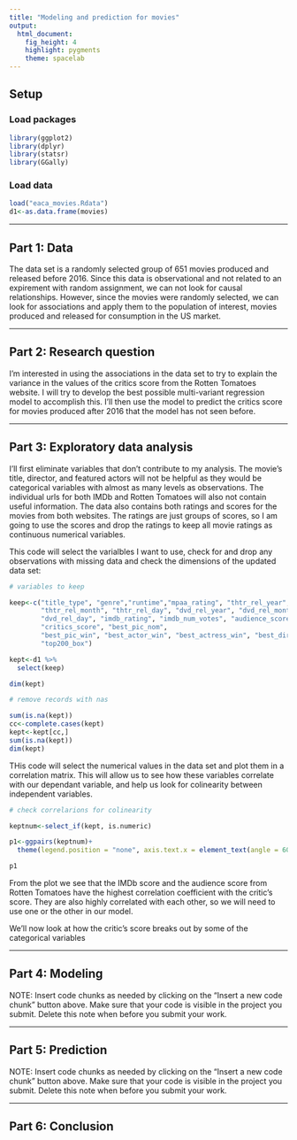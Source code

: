 ```yaml
---
title: "Modeling and prediction for movies"
output: 
  html_document: 
    fig_height: 4
    highlight: pygments
    theme: spacelab
---
```


## Setup

### Load packages

```r
library(ggplot2)
library(dplyr)
library(statsr)
library(GGally)
```

### Load data


```r
load("eaca_movies.Rdata")
d1<-as.data.frame(movies)
```



* * *

## Part 1: Data

The data set is a randomly selected group of 651 movies produced and released before 2016.  Since this data is observational and not related to an expirement with random assignment, we can not look for causal relationships.  However, since the movies were randomly selected, we can look for associations and apply them to the population of interest, movies produced and released for consumption in the US market.


* * *

## Part 2: Research question

I'm interested in using the associations in the data set to try to explain the variance in the values of the critics score from the Rotten Tomatoes website.  I will try to develop the best possible multi-variant regression model to accomplish this.  I'll then use the model to predict the critics score for movies produced after 2016 that the model has not seen before.



* * *

## Part 3: Exploratory data analysis

I'll first eliminate variables that don't contribute to my analysis.  The movie's title, director, and featured actors will not be helpful as they would be categorical variables with almost as many levels as observations.  The individual urls for both IMDb and Rotten Tomatoes will also not contain useful information.  The data also contains both ratings and scores for the movies from both websites.  The ratings are just groups of scores, so  I am going to use the scores and drop the ratings to keep all movie ratings as continuous numerical variables.

This code will select the varialbles I want to use, check for and drop any observations with missing data and check the dimensions of the updated data set:

```r
# variables to keep 

keep<-c("title_type", "genre","runtime","mpaa_rating", "thtr_rel_year",
        "thtr_rel_month", "thtr_rel_day", "dvd_rel_year", "dvd_rel_month",
        "dvd_rel_day", "imdb_rating", "imdb_num_votes", "audience_score",
        "critics_score", "best_pic_nom",
        "best_pic_win", "best_actor_win", "best_actress_win", "best_dir_win",
        "top200_box")

kept<-d1 %>%
  select(keep)

dim(kept)

# remove records with nas

sum(is.na(kept))
cc<-complete.cases(kept)
kept<-kept[cc,]
sum(is.na(kept))
dim(kept)

```

THis code will select the numerical values in the data set and plot them in a correlation matrix.  This will allow us to see how these variables correlate with our dependant variable, and help us look for colinearity between independent variables.

```r

# check correlarions for colinearity

keptnum<-select_if(kept, is.numeric)

p1<-ggpairs(keptnum)+
  theme(legend.position = "none", axis.text.x = element_text(angle = 60,hjust = 1))

p1
```


From the plot we see that the IMDb score and the audience score from Rotten Tomatoes have the highest correlation coefficient with the critic's score.  They are also highly correlated with each other, so we will need to use one or the other in our model.

We'll now look at how the critic's score breaks out by some of the categorical variables


* * *

## Part 4: Modeling

NOTE: Insert code chunks as needed by clicking on the "Insert a new code chunk" 
button above. Make sure that your code is visible in the project you submit. 
Delete this note when before you submit your work.

* * *

## Part 5: Prediction

NOTE: Insert code chunks as needed by clicking on the "Insert a new code chunk" 
button above. Make sure that your code is visible in the project you submit. 
Delete this note when before you submit your work.

* * *

## Part 6: Conclusion


